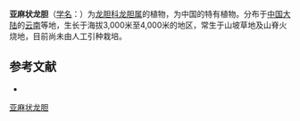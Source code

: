 {{Speciesbox
| name = 亚麻状龙胆
| status = 
| status_system = 
| image =
| genus = Gentiana
| species = linoides
| authority = Franch.
}}

'''亚麻状龙胆'''（[[学名|学名]]：{{lang|la|''Gentiana linoides''}}）为[[龙胆科|龙胆科]][[龙胆属|龙胆属]]的植物，为中国的特有植物。分布于[[中国大陆|中国大陆]]的[[云南|云南]]等地，生长于海拔3,000米至4,000米的地区，常生于山坡草地及山脊火烧地，目前尚未由人工引种栽培。

== 参考文献 ==
<div class="references-small">
* {{cite web| url =http://www.bioinfo.cn/db05/KmzwSpecies.php?action=view&id=9505| title =亚麻状龙胆| work =《中国高等植物数据库全库》| publisher =中国科学院微生物研究所| author =昆明植物研究所| accessdate =2009-02-24| deadurl =yes| archiveurl =https://web.archive.org/web/20160305005239/http://www.bioinfo.cn/db05/KmzwSpecies.php?action=view&id=9505| archivedate =2016-03-05}}
</div>
{{Taxonbar|from=Q15227494}}

[[Category:龙胆属|亚麻状龙胆]]


{{植物小作品}}